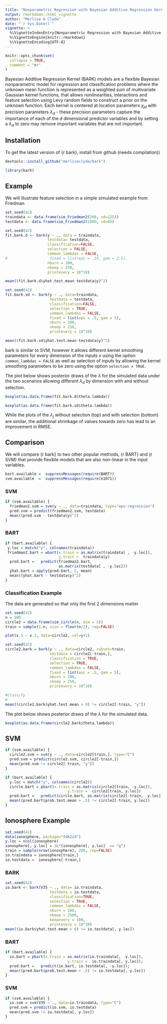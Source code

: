 ```yaml
---
title: "Nonparametric Regression with Bayesian Additive Regression Kernels"
output: rmarkdown::html_vignette
author: "Merlise A Clyde"
date: "`r Sys.Date()`"
vignette: >
  %\VignetteIndexEntry{Nonparametric Regression with Bayesian Additive Regression Kernels}
  %\VignetteEngine{knitr::rmarkdown}
  %\VignetteEncoding{UTF-8}
---
```


```r
knitr::opts_chunk$set(
  collapse = TRUE,
  comment = "#>"
)
```





Bayesian Additive Regression Kernel (BARK) models are a flexible Bayesian
nonparametric model for regression and classification problems where the unknown
mean function is represented as a weighted sum of multivariate Gaussian kernel
functions,
\begin{equation}
f(\mathbf{x}) = \sum_j \beta_j  \prod_d \exp( \lambda_d (x_d - \chi_{jd})^2)
\end{equation}
that allows nonlinearities, interactions and feature selection 
using Levy random fields to construct a prior on the unknown function.   Each kernel is centered at location parameters $\chi_{jd}$ with precision parameters $\lambda_d$ - these precision parameters capture the importance of each of the $d$ dimensional predictor variables and by setting a $\lambda_d$ to zero may remove important variables that are not important.


## Installation

To get the latest version  of {r bark}, install from github  (needs compilation))

```r
devtools::install_github("merliseclyde/bark")
```

```r
library(bark)
```

## Example

We will illustrate feature selection in a simple simulated example from Friedman

```r
set.seed(42)
traindata <- data.frame(sim_Friedman2(200, sd=125))
testdata <- data.frame(sim_Friedman2(1000, sd=0))
```

```r
set.seed(42)
fit.bark.d <- bark(y ~ ., data = traindata,
                   testdata= testdata,
                   classification=FALSE, 
                   selection = FALSE,
                   common_lambdas = FALSE,
#                   fixed = list(eps = .25, gam = 2.5),
                   nburn = 100,
                   nkeep = 250,
                   printevery = 10^10)

mean((fit.bark.d$yhat.test.mean-testdata$y)^2)

```

```r
set.seed(42)
fit.bark.sd <- bark(y ~ ., data=traindata,
                    testdata = testdata,
                    classification=FALSE, 
                    selection = TRUE,
                    common_lambdas = FALSE,
                    fixed = list(eps = .5, gam = 5),
                    nburn = 100,
                    nkeep = 250,
                    printevery = 10^10)

mean((fit.bark.sd$yhat.test.mean-testdata$y)^2)

```
bark is similar to SVM, however it allows different kernel smoothing parameters for every dimension of the inputs 
$x$  using the option `common_lambdas = FALSE` as well as selection of inputs by allowing the kernel
smoothing parameters to be zero using the option `selection = TRUE`.

The plot below shows posterior draws of the $\lambda$ for the simulated data under the two scenarios allowing different $\lambda_d$ by dimension with and without selection.

```r
boxplot(as.data.frame(fit.bark.d$theta.lambda))
```
```r
boxplot(as.data.frame(fit.bark.sd$theta.lambda))
```

While the plots of the $\lambda_j$ without selection (top) and with selection (bottom) are similar, the additional shrinkage of values towards zero has lead to an improvement in RMSE.


## Comparison
We will compare {r bark} to two other popular methods, {r BART} and {r SVM} that provide flexible models that are also non-linear in the input variables. 

```r
bart.available =  suppressMessages(require(BART))
svm.available  =  suppressMessages(require(e1071))
```

### SVM

```r
if (svm.available) {
  friedman2.svm = svm(y ~ ., data=traindata, type="eps-regression")
  pred.svm = predict(friedman2.svm, testdata)
  mean((pred.svm - testdata$y)^2)
}

```


### BART
```r
if (bart.available) {
 y.loc = match("y", colnames(traindata))
 friedman2.bart = wbart(x.train = as.matrix(traindata[ , -y.loc]), 
                        y.train =  traindata$y)
  pred.bart =   predict(friedman2.bart, 
                        as.matrix(testdata[ , -y.loc]))
  yhat.bart = apply(pred.bart, 2, mean)
  mean((yhat.bart - testdata$y)^2)
} 
```



### Classification Example


The data are generated so that only the first 2 dimensions matter
```r
set.seed(42)
n = 500
circle2 = data.frame(sim_circle(n, dim = 5))
train = sample(1:n, size = floor(n/2), rep=FALSE)
```

```r
plot(x.1 ~ x.2, data=circle2, col=y+1)
```


```r
set.seed(42)
circle2.bark = bark(y ~ ., data=circle2, subset=train,
                    testdata = circle2[-train,],
                    classification = TRUE,
                    selection = TRUE,
                    common_lambdas = FALSE,
                    fixed = list(eps = .5, gam = 5),
                    nburn = 100,
                    nkeep = 250,
                    printevery = 10^10)
```


```r
#Classify
#
mean((circle2.bark$yhat.test.mean > 0) != circle2[-train, "y"])
```

The plot below shows posterior draws of the $\lambda$ for the simulated data.

```r
boxplot(as.data.frame(circle2.bark$theta.lambda))
```
## SVM

```r
if (svm.available) {
  circle2.svm = svm(y ~ ., data=circle2[train,], type="C")
  pred.svm = predict(circle2.svm, circle2[-train,])
  mean(pred.svm != circle2[-train, "y"])
}

```


```r
if (bart.available) {
  y.loc = match("y", colnames(circle2))
  circle.bart = pbart(x.train = as.matrix(circle2[train, -y.loc]), 
                            y.train =  circle2[train, y.loc])
  pred.bart =   predict(circle.bart, as.matrix(circle2[-train, -y.loc]))
  mean((pred.bart$prob.test.mean > .5) != circle2[-train, y.loc])
} 
```




## Ionosphere Example

```r
set.seed(42)
data(ionosphere, package="fdm2id")
y.loc = ncol(ionosphere)
ionosphere[, y.loc] = 1L*(ionosphere[, y.loc]  == "g")
train = sample(nrow(ionosphere), 200, rep=FALSE)
io.traindata = ionosphere[train,]
io.testdata =  ionosphere[-train,]

```

### BARK

```r
set.seed(42)
io.bark <- bark(V35 ~ ., data= io.traindata,
                    testdata = io.testdata,
                    classification=TRUE, 
                    selection = TRUE,
                    common_lambdas = FALSE,
                    nburn = 100,
                    nkeep = 2500,
                    keepevery = 100,
                    printevery = 10^10)
mean((io.bark$yhat.test.mean > 0) != io.testdata[, y.loc])

```
### BART
```r
if (bart.available) {
  io.bart = pbart(x.train = as.matrix(io.traindata[, -y.loc]), 
                            y.train =  io.traindata[, y.loc]);
  pred.bart =   predict(io.bart, io.testdata[, -y.loc]);
  mean((pred.bart$prob.test.mean > .5) != io.testdata[, y.loc])
} 
```

### SVM
```r
if (svm.available) {
  io.svm = svm(V35 ~ ., data=io.traindata, type="C")
  pred.svm = predict(io.svm, io.testdata)
  mean(pred.svm != io.testdata[, y.loc])
}

```
